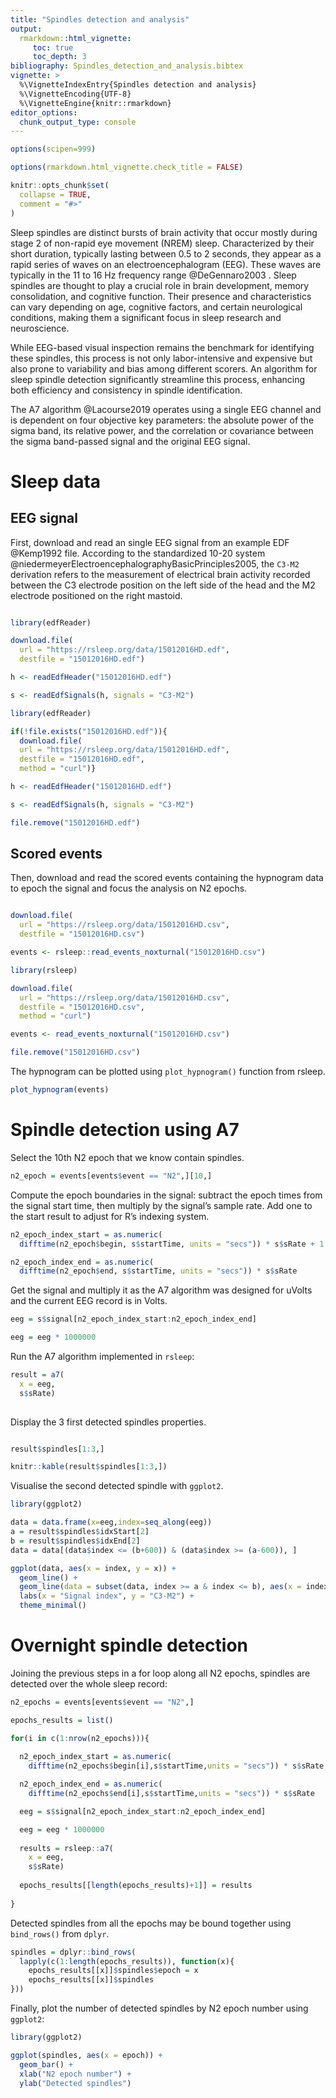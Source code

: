 ---
title: "Spindles detection and analysis"
output: 
  rmarkdown::html_vignette:
     toc: true
     toc_depth: 3
bibliography: Spindles_detection_and_analysis.bibtex
vignette: >
  %\VignetteIndexEntry{Spindles detection and analysis}
  %\VignetteEncoding{UTF-8}
  %\VignetteEngine{knitr::rmarkdown}
editor_options: 
  chunk_output_type: console
---

```{r, include = FALSE}

options(scipen=999)

options(rmarkdown.html_vignette.check_title = FALSE)

knitr::opts_chunk$set(
  collapse = TRUE,
  comment = "#>"
)

```

Sleep spindles are distinct bursts of brain activity that occur mostly during stage 2 of non-rapid eye movement (NREM) sleep. Characterized by their short duration, typically lasting between 0.5 to 2 seconds, they appear as a rapid series of waves on an electroencephalogram (EEG). These waves are typically in the 11 to 16 Hz frequency range @DeGennaro2003 . Sleep spindles are thought to play a crucial role in brain development, memory consolidation, and cognitive function. Their presence and characteristics can vary depending on age, cognitive factors, and certain neurological conditions, making them a significant focus in sleep research and neuroscience.

While EEG-based visual inspection remains the benchmark for identifying these spindles, this process is not only labor-intensive and expensive but also prone to variability and bias among different scorers. An algorithm for sleep spindle detection significantly streamline this process, enhancing both efficiency and consistency in spindle identification.

The A7 algorithm @Lacourse2019 operates using a single EEG channel and is dependent on four objective key parameters: the absolute power of the sigma band, its relative power, and the correlation or covariance between the sigma band-passed signal and the original EEG signal.

# Sleep data

## EEG signal

First, download and read an single EEG signal from an example EDF @Kemp1992 file. According to the standardized 10-20 system @niedermeyerElectroencephalographyBasicPrinciples2005, the `C3-M2` derivation refers to the measurement of electrical brain activity recorded between the C3 electrode position on the left side of the head and the M2 electrode positioned on the right mastoid.

```r

library(edfReader)

download.file(
  url = "https://rsleep.org/data/15012016HD.edf",
  destfile = "15012016HD.edf")

h <- readEdfHeader("15012016HD.edf")

s <- readEdfSignals(h, signals = "C3-M2")

```

```{r edf_read, echo=FALSE, message=FALSE, warning=FALSE}

library(edfReader)

if(!file.exists("15012016HD.edf")){
  download.file(
  url = "https://rsleep.org/data/15012016HD.edf",
  destfile = "15012016HD.edf",
  method = "curl")}

h <- readEdfHeader("15012016HD.edf")

s <- readEdfSignals(h, signals = "C3-M2")

file.remove("15012016HD.edf")

```

## Scored events

Then, download and read the scored events containing the hypnogram data to epoch the signal and focus the analysis on N2 epochs.

```r

download.file(
  url = "https://rsleep.org/data/15012016HD.csv",
  destfile = "15012016HD.csv")

events <- rsleep::read_events_noxturnal("15012016HD.csv")

```

```{r hypnogram, echo=FALSE, message=FALSE, warning=FALSE}

library(rsleep)

download.file(
  url = "https://rsleep.org/data/15012016HD.csv",
  destfile = "15012016HD.csv",
  method = "curl")

events <- read_events_noxturnal("15012016HD.csv")

file.remove("15012016HD.csv")

```

The hypnogram can be plotted using `plot_hypnogram()` function from rsleep.

```{r plot_hypnogram, fig.width = 7, fig.height = 2}

plot_hypnogram(events)

```

# Spindle detection using A7

Select the 10th N2 epoch that we know contain spindles.

```{r}

n2_epoch = events[events$event == "N2",][10,]

```

Compute the epoch boundaries in the signal: subtract the epoch times from the signal start time, then multiply by the signal's sample rate. Add one to the start result to adjust for R's indexing system.

```{r epoch_boundaries}

n2_epoch_index_start = as.numeric(
  difftime(n2_epoch$begin, s$startTime, units = "secs")) * s$sRate + 1

n2_epoch_index_end = as.numeric(
  difftime(n2_epoch$end, s$startTime, units = "secs")) * s$sRate

```

Get the signal and multiply it as the A7 algorithm was designed for uVolts and the current EEG record is in Volts.

```{r}

eeg = s$signal[n2_epoch_index_start:n2_epoch_index_end]

eeg = eeg * 1000000

```

Run the A7 algorithm implemented in `rsleep`:

```{r warning=FALSE}

result = a7(
  x = eeg,
  s$sRate)
  
```

Display the 3 first detected spindles properties.

```r

result$spindles[1:3,]

```

```{r include=FALSE}

knitr::kable(result$spindles[1:3,])

```

Visualise the second detected spindle with `ggplot2`.

```{r, fig.width = 7, fig.height = 2}

library(ggplot2)

data = data.frame(x=eeg,index=seq_along(eeg))
a = result$spindles$idxStart[2]
b = result$spindles$idxEnd[2]
data = data[(data$index <= (b+600)) & (data$index >= (a-600)), ]

ggplot(data, aes(x = index, y = x)) +
  geom_line() +
  geom_line(data = subset(data, index >= a & index <= b), aes(x = index, y = x), color = "red") +
  labs(x = "Signal index", y = "C3-M2") +
  theme_minimal()

```

# Overnight spindle detection

Joining the previous steps in a for loop along all N2 epochs, spindles are detected over the whole sleep record:

```{r warning=FALSE}

n2_epochs = events[events$event == "N2",]

epochs_results = list()

for(i in c(1:nrow(n2_epochs))){
  
  n2_epoch_index_start = as.numeric(
    difftime(n2_epochs$begin[i],s$startTime,units = "secs")) * s$sRate + 1

  n2_epoch_index_end = as.numeric(
    difftime(n2_epochs$end[i],s$startTime,units = "secs")) * s$sRate

  eeg = s$signal[n2_epoch_index_start:n2_epoch_index_end]

  eeg = eeg * 1000000
  
  results = rsleep::a7(
    x = eeg,
    s$sRate)
  
  epochs_results[[length(epochs_results)+1]] = results
  
}

```

Detected spindles from all the epochs may be bound together using `bind_rows()` from `dplyr`.

```{r}

spindles = dplyr::bind_rows(
  lapply(c(1:length(epochs_results)), function(x){
    epochs_results[[x]]$spindles$epoch = x
    epochs_results[[x]]$spindles
}))

```

Finally, plot the number of detected spindles by N2 epoch number using `ggplot2`:

```{r, fig.width = 7, fig.height = 2}

library(ggplot2)

ggplot(spindles, aes(x = epoch)) +
  geom_bar() +
  xlab("N2 epoch number") +
  ylab("Detected spindles")

```
